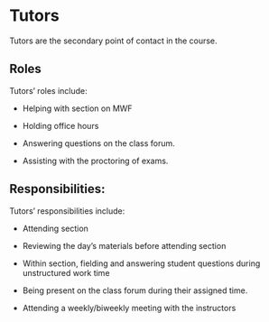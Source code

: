 # Tutors

Tutors are the secondary point of contact in the course.

## Roles

Tutors' roles include:

-   Helping with section on MWF

-   Holding office hours

-   Answering questions on the class forum.

-   Assisting with the proctoring of exams.

## Responsibilities:

Tutors' responsibilities include:

-   Attending section

-   Reviewing the day's materials before attending section

-   Within section, fielding and answering student questions during unstructured work time

-   Being present on the class forum during their assigned time.

-   Attending a weekly/biweekly meeting with the instructors

